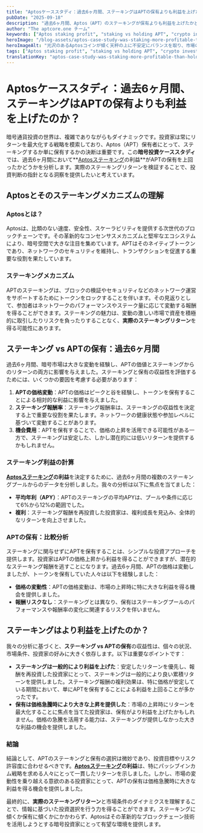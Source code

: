```yaml
---
title: "Aptosケーススタディ：過去6ヶ月間、ステーキングはAPTの保有よりも利益を上げたのか？"
pubDate: "2025-09-18"
description: "過去6ヶ月間、Aptos（APT）のステーキングが保有よりも利益を上げたかどうかを探ります。トレンドや報酬を分析し、賢明な暗号投資の選択を行いましょう！"
author: "The aptcore.one チーム"
keywords: ["Aptos staking profit", "staking vs holding APT", "crypto investment case study", "real staking returns"]
heroImage: "/blog-assets/aptos-case-study-was-staking-more-profitable-than-holding-apt-in-the-last-6-months.jpg"
heroImageAlt: "光沢のあるAptosコインが傾く天秤の上に不安定にバランスを取り、市場の変動性を象徴するように一方が上がり、もう一方が下がっている。"
tags: ["Aptos staking profit", "staking vs holding APT", "crypto investment case study", "real staking returns"]
translationKey: "aptos-case-study-was-staking-more-profitable-than-holding-apt-in-the-last-6-months"
---
```


# Aptosケーススタディ：過去6ヶ月間、ステーキングはAPTの保有よりも利益を上げたのか？

暗号通貨投資の世界は、複雑でありながらもダイナミックです。投資家は常にリターンを最大化する戦略を模索しており、Aptos（APT）保有者にとって、ステーキングするか単に保有するかの決断は重要です。この**暗号投資ケーススタディ**では、過去6ヶ月間において**[Aptosステーキング](https://aptos.dev/en/network/blockchain/delegated-staking)の利益**がAPTの保有を上回ったかどうかを分析します。実際のステーキングリターンを検証することで、投資判断の指針となる洞察を提供したいと考えています。

## Aptosとそのステーキングメカニズムの理解

### Aptosとは？

Aptosは、比類のない速度、安全性、スケーラビリティを提供する次世代のブロックチェーンです。その革新的なコンセンサスメカニズムと堅牢なエコシステムにより、暗号空間で大きな注目を集めています。APTはそのネイティブトークンであり、ネットワークのセキュリティを維持し、トランザクションを促進する重要な役割を果たしています。

### ステーキングメカニズム

APTのステーキングは、ブロックの検証やセキュリティなどのネットワーク運営をサポートするためにトークンをロックすることを伴います。その見返りとして、参加者はネットワークのパフォーマンスやステーク量に応じて変動する報酬を得ることができます。ステーキングの魅力は、変動の激しい市場で資産を積極的に取引したりリスクを負ったりすることなく、**実際のステーキングリターン**を得る可能性にあります。

## ステーキング vs APTの保有：過去6ヶ月間

過去6ヶ月間、暗号市場は大きな変動を経験し、APTの価値とステーキングからのリターンの両方に影響を与えました。ステーキングと保有の収益性を評価するためには、いくつかの要因を考慮する必要があります：

1. **APTの価格変動**：APTの価格はピークと谷を経験し、トークンを保有することによる相対的な利益に影響を与えました。
2. **ステーキング報酬率**：ステーキング報酬率は、ステーキングの収益性を決定する上で重要な役割を果たします。ネットワークの健康状態や参加レベルに基づいて変動することがあります。
3. **機会費用**：APTを保有することで、価格の上昇を活用できる可能性がある一方で、ステーキングは安定した、しかし潜在的には低いリターンを提供するかもしれません。

### ステーキング利益の計算

**[Aptosステーキング](https://aptos.dev/en/network/blockchain/delegated-staking)の利益**を決定するために、過去6ヶ月間の複数のステーキングプールからのデータを分析しました。我々の分析は以下に焦点を当てました：

- **平均年利（APY）**：APTのステーキングの平均APYは、プールや条件に応じて6%から12%の範囲でした。
- **複利**：ステーキング報酬を再投資した投資家は、複利成長を見込み、全体的なリターンを向上させました。

### APTの保有：比較分析

ステーキングに関与せずにAPTを保有することは、シンプルな投資アプローチを提供します。投資家はAPTの価格上昇から利益を得ることができますが、潜在的なステーキング報酬を逃すことになります。過去6ヶ月間、APTの価格は変動しましたが、トークンを保有していた人々は以下を経験しました：

- **価格の変動性**：APTの価格変動は、市場の上昇時に特に大きな利益を得る機会を提供しました。
- **報酬リスクなし**：ステーキングとは異なり、保有はステーキングプールのパフォーマンスや報酬率の変化に関連するリスクを伴いません。

## ステーキングはより利益を上げたのか？

我々の分析に基づくと、**ステーキング vs APTの保有**の収益性は、個々の状況、市場条件、投資家の好みに大きく依存します。以下は重要なポイントです：

- **ステーキングは一般的により利益を上げた**：安定したリターンを優先し、報酬を再投資した投資家にとって、ステーキングは一般的により良い累積リターンを提供しました。ステーキング報酬の複利効果は、特に価格が安定している期間において、単にAPTを保有することによる利益を上回ることが多かったです。
- **保有は価格急騰時により大きな上昇を提供した**：市場の上昇時にリターンを最大化することに焦点を当てた投資家は、保有がより利益を上げたかもしれません。価格の急騰を活用する能力は、ステーキングが提供しなかった大きな利益の機会を提供しました。

### 結論

結論として、APTのステーキングと保有の選択は微妙であり、投資目標やリスク許容度に合わせるべきです。**[Aptosステーキング](https://aptos.dev/en/network/blockchain/delegated-staking)の利益**は、特にパッシブインカム戦略を求める人々にとって一貫したリターンを示しました。しかし、市場の変動性を乗り越える意欲のある投資家にとって、APTの保有は価格急騰時に大きな利益を得る機会を提供しました。

最終的に、**実際のステーキングリターン**と市場条件のダイナミクスを理解することで、情報に基づいた投資選択を行う力を得ることができます。ステーキングに傾くか保有に傾くかにかかわらず、Aptosはその革新的なブロックチェーン技術を活用しようとする暗号投資家にとって有望な環境を提供します。